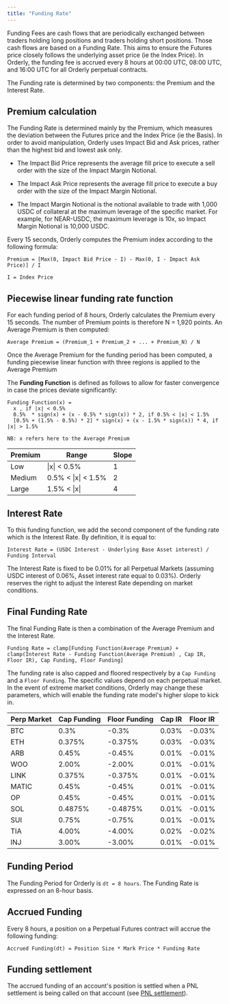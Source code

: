 ```yaml
---
title: "Funding Rate"
---
```


Funding Fees are cash flows that are periodically exchanged between traders holding long positions and traders holding short positions. Those cash flows are based on a Funding Rate. This aims to ensure the Futures price closely follows the underlying asset price (ie the Index Price). In Orderly, the funding fee is accrued every 8 hours at 00:00 UTC, 08:00 UTC, and 16:00 UTC for all Orderly perpetual contracts.

The Funding rate is determined by two components: the Premium and the Interest Rate.

## Premium calculation 

The Funding Rate is determined mainly by the Premium, which measures the deviation between the Futures price and the Index Price (ie the Basis). In order to avoid manipulation, Orderly uses Impact Bid and Ask prices, rather than the highest bid and lowest ask only.

* The Impact Bid Price represents the average fill price to execute a sell order with the size of the Impact Margin Notional.

* The Impact Ask Price represents the average fill price to execute a buy order with the size of the Impact Margin Notional.

* The Impact Margin Notional is the notional available to trade with 1,000 USDC of collateral at the maximum leverage of the specific market. For example, for NEAR-USDC, the maximum leverage is 10x, so Impact Margin Notional is 10,000 USDC.

Every 15 seconds, Orderly computes the Premium index according to the following formula:

```
Premium = [Max(0, Impact Bid Price - I) - Max(0, I - Impact Ask Price)] / I

I = Index Price
```

## Piecewise linear funding rate function

For each funding period of 8 hours, Orderly calculates the Premium every 15 seconds. The number of Premium points is therefore N = 1,920 points. An Average Premium is then computed: 

```
Average Premium = (Premium_1 + Premium_2 + ... + Premium_N) / N
```

Once the Average Premium for the funding period has been computed, a funding piecewise linear function with three regions is applied to the Average Premium

The **Funding Function** is defined as follows to allow for faster convergence in case the prices deviate significantly:

```
Funding Function(x) =
  x , if |x| < 0.5% 
  0.5%  * sign(x) + (x - 0.5% * sign(x)) * 2, if 0.5% < |x| < 1.5%
  [0.5% + (1.5% - 0.5%) * 2] * sign(x) + (x - 1.5% * sign(x)) * 4, if |x| > 1.5%
  
NB: x refers here to the Average Premium
```

| Premium | Range              | Slope |
| ------- | ------------------ | ----- |
| Low     | \|x\| < 0.5%        | 1     |
| Medium  | 0.5% < \|x\| < 1.5% | 2     |
| Large   | 1.5% < \|x\|        | 4     |

## Interest Rate

To this funding function, we add the second component of the funding rate which is the Interest Rate. By definition, it is equal to: 

```
Interest Rate = (USDC Interest - Underlying Base Asset interest) / Funding Interval
```

The Interest Rate is fixed to be 0.01% for all Perpetual Markets (assuming USDC interest of 0.06%, Asset interest rate equal to 0.03%). Orderly reserves the right to adjust the Interest Rate depending on market conditions.

## Final Funding Rate

The final Funding Rate is then a combination of the Average Premium and the Interest Rate. 

```
Funding Rate = clamp[Funding Function(Average Premium) + clamp(Interest Rate - Funding Function(Average Premium) , Cap IR, Floor IR), Cap Funding, Floor Funding]
```

The funding rate is also capped and floored respectively by a `Cap Funding` and a `Floor Funding`. The specific values depend on each perpetual market. In the event of extreme market conditions, Orderly may change these parameters, which will enable the funding rate model's higher slope to kick in.

| Perp Market | Cap Funding | Floor Funding | Cap IR | Floor IR |
| ----------- | ----------- | ------------- | ----------- | ------------- |
| BTC         | 0.3%        | \-0.3%        | 0.03%        | \-0.03%        |
| ETH         | 0.375%      | \-0.375%      | 0.03%      | \-0.03%      |
| ARB        | 0.45%       | \-0.45%       | 0.01%       | \-0.01%       |
| WOO        | 2.00%       | \-2.00%       | 0.01%        | \-0.01%       |
| LINK        | 0.375%       | \-0.375%       | 0.01%        | \-0.01%       |
| MATIC        | 0.45%       | \-0.45%       | 0.01%        | \-0.01%       |
| OP        | 0.45%       | \-0.45%       | 0.01%        | \-0.01%       |
| SOL         | 0.4875%      | \-0.4875%      | 0.01%      | \-0.01%     |
| SUI         | 0.75%      | \-0.75%      | 0.01%       | \-0.01%      |
| TIA         | 4.00%      | \-4.00%      | 0.02%       | \-0.02%     |
| INJ         | 3.00%      | \-3.00%      | 0.01%       | \-0.01%     |

## Funding Period

The Funding Period for Orderly is `dt = 8 hours`. The Funding Rate is expressed on an 8-hour basis.

## Accrued Funding

Every 8 hours, a position on a Perpetual Futures contract will accrue the following funding: 

```
Accrued Funding(dt) = Position Size * Mark Price * Funding Rate
```

## Funding settlement

The accrued funding of an account's position is settled when a PNL settlement is being called on that account (see [PNL settlement](/trade-on-orderly/perpetual-futures/margin-leverage-and-pnl#pnl-settlement)).